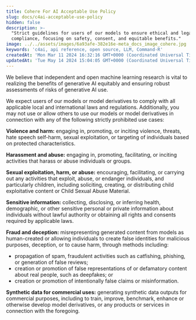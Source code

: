 ```yaml
---
title: Cohere For AI Acceptable Use Policy
slug: docs/c4ai-acceptable-use-policy
hidden: false
description: >-
  "Strict guidelines for users of our models to ensure ethical and legal
  compliance, focusing on safety, consent, and equitable benefits."
image: ../../assets/images/6a93afe-382e16e-meta_docs_image_cohere.jpg
keywords: 'c4ai, api reference, open source, LLM, Command-R'
createdAt: 'Mon Mar 11 2024 16:32:16 GMT+0000 (Coordinated Universal Time)'
updatedAt: 'Tue May 14 2024 15:04:05 GMT+0000 (Coordinated Universal Time)'
---
```

We believe that independent and open machine learning research is vital to realizing the benefits of generative AI equitably and ensuring robust assessments of risks of generative AI use. 

We expect users of our models or model derivatives to comply with all applicable local and international laws and regulations. Additionally, you may not use or allow others to use our models or model derivatives in connection with any of the following strictly prohibited use cases:

**Violence and harm:** engaging in, promoting, or inciting violence, threats, hate speech self-harm, sexual exploitation, or targeting of individuals based on protected characteristics.

**Harassment and abuse:** engaging in, promoting, facilitating, or inciting activities that harass or abuse individuals or groups. 

**Sexual exploitation, harm, or abuse:** encouraging, facilitating, or carrying out any activities that exploit, abuse, or endanger individuals, and particularly children, including soliciting, creating, or distributing child exploitative content or Child Sexual Abuse Material.

**Sensitive information:** collecting, disclosing, or inferring health, demographic, or other sensitive personal or private information about individuals without lawful authority or obtaining all rights and consents required by applicable laws.

**Fraud and deception:** misrepresenting generated content from models as human-created or allowing individuals to create false identities for malicious purposes, deception, or to cause harm, through methods including:

- propagation of spam, fraudulent activities such as catfishing, phishing, or generation of false reviews;
- creation or promotion of false representations of or defamatory content about real people, such as deepfakes; or
- creation or promotion of intentionally false claims or misinformation.

**Synthetic data for commercial uses:** generating synthetic data outputs for commercial purposes, including to train, improve, benchmark, enhance or otherwise develop model derivatives, or any products or services in connection with the foregoing.
